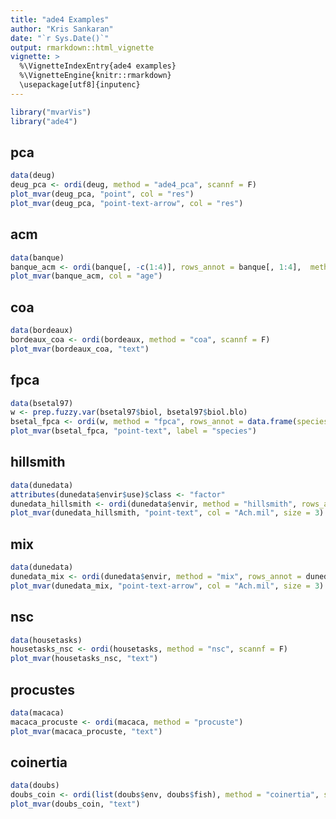 ```yaml
---
title: "ade4 Examples"
author: "Kris Sankaran"
date: "`r Sys.Date()`"
output: rmarkdown::html_vignette
vignette: >
  %\VignetteIndexEntry{ade4 examples}
  %\VignetteEngine{knitr::rmarkdown}
  \usepackage[utf8]{inputenc}
---
```


```r
library("mvarVis")
library("ade4")
```

## pca

```r
data(deug)
deug_pca <- ordi(deug, method = "ade4_pca", scannf = F)
plot_mvar(deug_pca, "point", col = "res")
plot_mvar(deug_pca, "point-text-arrow", col = "res")
```

## acm

```r
data(banque)
banque_acm <- ordi(banque[, -c(1:4)], rows_annot = banque[, 1:4],  method = "acm", scannf = F)
plot_mvar(banque_acm, col = "age")
```

## coa

```r
data(bordeaux)
bordeaux_coa <- ordi(bordeaux, method = "coa", scannf = F)
plot_mvar(bordeaux_coa, "text")
```

## fpca

```r
data(bsetal97)
w <- prep.fuzzy.var(bsetal97$biol, bsetal97$biol.blo)
bsetal_fpca <- ordi(w, method = "fpca", rows_annot = data.frame(species = bsetal97$species.names), scannf = F)
plot_mvar(bsetal_fpca, "point-text", label = "species")
```

## hillsmith

```r
data(dunedata)
attributes(dunedata$envir$use)$class <- "factor"
dunedata_hillsmith <- ordi(dunedata$envir, method = "hillsmith", rows_annot = dunedata$veg, scannf = F)
plot_mvar(dunedata_hillsmith, "point-text", col = "Ach.mil", size = 3)
```

## mix

```r
data(dunedata)
dunedata_mix <- ordi(dunedata$envir, method = "mix", rows_annot = dunedata$veg, scannf = F)
plot_mvar(dunedata_mix, "point-text-arrow", col = "Ach.mil", size = 3)
```

## nsc

```r
data(housetasks)
housetasks_nsc <- ordi(housetasks, method = "nsc", scannf = F)
plot_mvar(housetasks_nsc, "text")
```

## procustes

```r
data(macaca)
macaca_procuste <- ordi(macaca, method = "procuste")
plot_mvar(macaca_procuste, "text")
```

## coinertia

```r
data(doubs)
doubs_coin <- ordi(list(doubs$env, doubs$fish), method = "coinertia", scannf = F)
plot_mvar(doubs_coin, "text")
```
